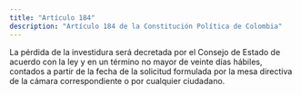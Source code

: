 ```yaml
---
title: "Artículo 184"
description: "Artículo 184 de la Constitución Política de Colombia"
---
```


La pérdida de la investidura será decretada por el Consejo de Estado de acuerdo con la ley y en un término no mayor de veinte días hábiles, contados a partir de la fecha de la solicitud formulada por la mesa directiva de la cámara correspondiente o por cualquier ciudadano.
